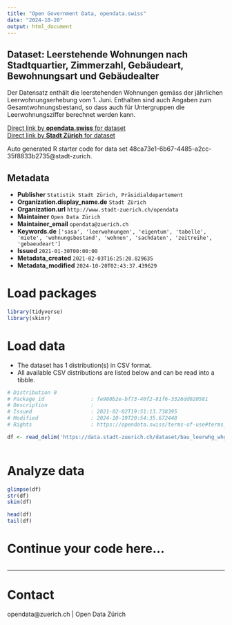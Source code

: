 ```yaml
---
title: "Open Government Data, opendata.swiss"
date: "2024-10-20"
output: html_document
---
```


## Dataset: Leerstehende Wohnungen nach Stadtquartier, Zimmerzahl, Gebäudeart, Bewohnungsart und Gebäudealter

Der Datensatz enthält die leerstehenden Wohnungen gemäss der jährlichen Leerwohnungserhebung vom 1. Juni. Enthalten sind auch Angaben zum Gesamtwohnungsbestand, so dass auch für Untergruppen die Leerwohnungsziffer berechnet werden kann.

[Direct link by **opendata.swiss** for dataset](https://opendata.swiss/de/dataset/leerstehende-wohnungen-nach-stadtquartier-zimmerzahl-gebaudeart-bewohnungsart-und-gebaudealter)<br>
[Direct link by **Stadt Zürich** for dataset](https://data.stadt-zuerich.ch/dataset/bau_leerwhg_whg_quartier_zizahl_efh_nb_we_od5427)

Auto generated R starter code for data set 48ca73e1-6b67-4485-a2cc-35f8833b2735@stadt-zurich.

## Metadata

- **Publisher** `Statistik Stadt Zürich, Präsidialdepartement`
- **Organization.display_name.de** `Stadt Zürich`
- **Organization.url** `http://www.stadt-zuerich.ch/opendata`
- **Maintainer** `Open Data Zürich`
- **Maintainer_email** `opendata@zuerich.ch`
- **Keywords.de** `['sasa', 'leerwohnungen', 'eigentum', 'tabelle', 'miete', 'wohnungsbestand', 'wohnen', 'sachdaten', 'zeitreihe', 'gebaeudeart']`
- **Issued** `2021-01-30T00:00:00`
- **Metadata_created** `2021-02-03T16:25:20.829635`
- **Metadata_modified** `2024-10-20T02:43:37.439629`


# Load packages

```r

library(tidyverse)
library(skimr)

```

# Load data

-   The dataset has 1 distribution(s) in CSV format.
-   All available CSV distributions are listed below and can be read into a tibble.

```r

# Distribution 0
# Package_id               : fe980b2e-bf73-40f2-81f6-3326dd020581
# Description              : 
# Issued                   : 2021-02-02T19:51:13.738395
# Modified                 : 2024-10-19T20:54:35.672448
# Rights                   : https://opendata.swiss/terms-of-use#terms_open

df <- read_delim('https://data.stadt-zuerich.ch/dataset/bau_leerwhg_whg_quartier_zizahl_efh_nb_we_od5427/download/BAU542OD5427.csv')



```

# Analyze data

```r

glimpse(df)
str(df)
skim(df)

head(df)
tail(df)

```

# Continue your code here...

```r

```

------------------------------------------------------------------------

# Contact

opendata@zuerich.ch | Open Data Zürich
